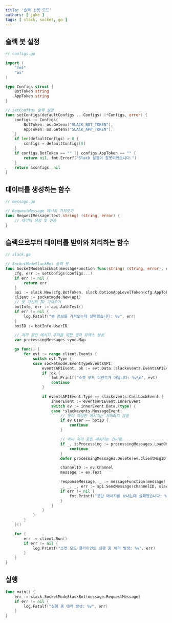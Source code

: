 ```yaml
---
title: '슬랙 소켓 모드'
authors: [ jake ]
tags: [ slack, socket, go ]
---
```


## 슬랙 봇 설정

```go
// configs.go

import (
	"fmt"
	"os"
)

type Configs struct {
	BotToken string
	AppToken string
}

// setConfigs 슬랙 설정
func setConfigs(defaultConfigs ...Configs) (*Configs, error) {
	configs := Configs{
		BotToken: os.Getenv("SLACK_BOT_TOKEN"),
		AppToken: os.Getenv("SLACK_APP_TOKEN"),
	}
	if len(defaultConfigs) > 0 {
		configs = defaultConfigs[0]
	}
	if configs.BotToken == "" || configs.AppToken == "" {
		return nil, fmt.Errorf("Slack 설정이 잘못되었습니다.")
	}
	return &configs, nil
}
```

## 데이터를 생성하는 함수

```go
// message.go

// RequestMessage 메시지 가져오기
func RequestMessage(text string) (string, error) {
	// 데이터 생성 및 전송
}
```

## 슬랙으로부터 데이터를 받아와 처리하는 함수

```go
// slack.go

// SocketModeSlackBot 슬랙 봇
func SocketModeSlackBot(messageFunction func(string) (string, error), configs ...Configs) error {
	cfg, err := setConfigs(configs...)
	if err != nil {
		return err
	}
	api := slack.New(cfg.BotToken, slack.OptionAppLevelToken(cfg.AppToken))
	client := socketmode.New(api)
	// 봇 자신의 ID 가져오기
	botInfo, err := api.AuthTest()
	if err != nil {
		log.Fatalf("봇 정보를 가져오는데 실패했습니다: %v", err)
	}
	botID := botInfo.UserID

	// 처리 중인 메시지 추적을 위한 맵과 뮤텍스 생성
	var processingMessages sync.Map

	go func() {
		for evt := range client.Events {
			switch evt.Type {
			case socketmode.EventTypeEventsAPI:
				eventsAPIEvent, ok := evt.Data.(slackevents.EventsAPIEvent)
				if !ok {
					fmt.Printf("소켓 모드 이벤트가 아닙니다: %v\n", evt)
					continue
				}

				if eventsAPIEvent.Type == slackevents.CallbackEvent {
					innerEvent := eventsAPIEvent.InnerEvent
					switch ev := innerEvent.Data.(type) {
					case *slackevents.MessageEvent:
						// 봇이 작성한 메시지는 처리하지 않음
						if ev.User == botID {
							continue
						}

						// 이미 처리 중인 메시지는 건너뜀
						if _, isProcessing := processingMessages.LoadOrStore(ev.ClientMsgID, true); isProcessing {
							continue
						}
						defer processingMessages.Delete(ev.ClientMsgID)

						channelID := ev.Channel
						message := ev.Text

						responseMessage, _ := messageFunction(message)
						_, _, _, err := api.SendMessage(channelID, slack.MsgOptionText(responseMessage, false))
						if err != nil {
							fmt.Printf("응답 메시지를 보내는데 실패했습니다: %v\n", err)
						}
					}
				}
			}
		}
	}()

	for {
		err := client.Run()
		if err != nil {
			log.Printf("소켓 모드 클라이언트 실행 중 에러 발생: %v", err)
		}
	}
}
```

## 실행

```go
func main() {
    err := slack.SocketModeSlackBot(message.RequestMessage)
    if err != nil {
        log.Fatalf("실행 중 에러 발생: %v", err)
    }
}
```